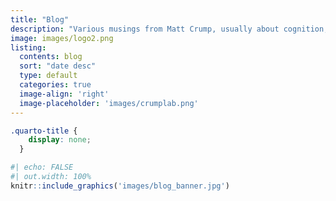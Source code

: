 ```yaml
---
title: "Blog"
description: "Various musings from Matt Crump, usually about cognition, teaching, and other stuff. Posts are incomplete notes spreading digital breadcrumbs on scratchpads."
image: images/logo2.png
listing:
  contents: blog
  sort: "date desc"
  type: default
  categories: true
  image-align: 'right'
  image-placeholder: 'images/crumplab.png'
---
```


```css
.quarto-title {
    display: none;
  }
```

```r
#| echo: FALSE
#| out.width: 100%
knitr::include_graphics('images/blog_banner.jpg')
```
